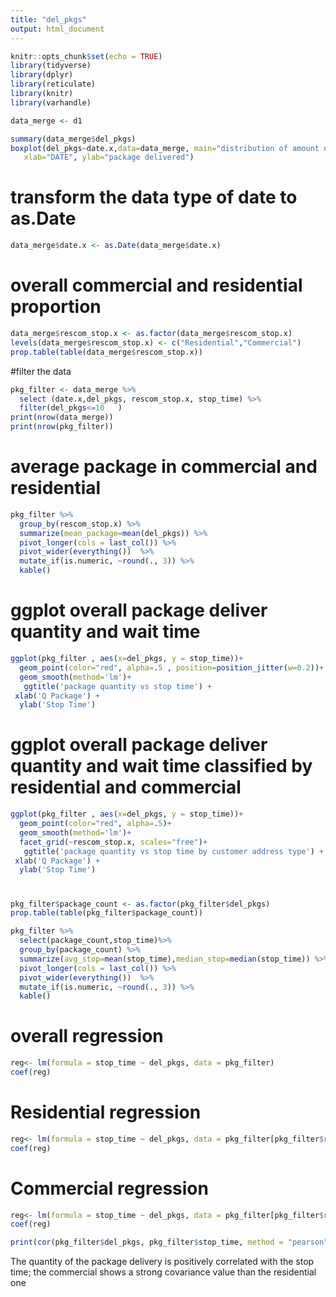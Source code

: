 ```yaml
---
title: "del_pkgs"
output: html_document
---
```


```r
knitr::opts_chunk$set(echo = TRUE)
library(tidyverse)
library(dplyr)
library(reticulate)
library(knitr)
library(varhandle)
```

```r
data_merge <- d1
```

```r
summary(data_merge$del_pkgs)
boxplot(del_pkgs~date.x,data=data_merge, main="distribution of amount of package delivery",
   xlab="DATE", ylab="package delivered")
```
# transform the data type of date to as.Date
```r
data_merge$date.x <- as.Date(data_merge$date.x)
```
# overall commercial and residential proportion
```r
data_merge$rescom_stop.x <- as.factor(data_merge$rescom_stop.x)
levels(data_merge$rescom_stop.x) <- c("Residential","Commercial")
prop.table(table(data_merge$rescom_stop.x))
```

#filter the data
```r
pkg_filter <- data_merge %>% 
  select (date.x,del_pkgs, rescom_stop.x, stop_time) %>%
  filter(del_pkgs<=10 	)
print(nrow(data_merge))
print(nrow(pkg_filter))
```

# average package in commercial and residential
```r
pkg_filter %>%
  group_by(rescom_stop.x) %>%
  summarize(mean_package=mean(del_pkgs)) %>%
  pivot_longer(cols = last_col()) %>%
  pivot_wider(everything())  %>%
  mutate_if(is.numeric, ~round(., 3)) %>%
  kable()
```
# ggplot overall package deliver quantity and wait time 
```r
ggplot(pkg_filter , aes(x=del_pkgs, y = stop_time))+
  geom_point(color="red", alpha=.5 , position=position_jitter(w=0.2))+
  geom_smooth(method='lm')+ 
   ggtitle('package quantity vs stop time') +
 xlab('Q Package') +
  ylab('Stop Time')
```
# ggplot overall package deliver quantity and wait time classified by residential and commercial


```r
ggplot(pkg_filter , aes(x=del_pkgs, y = stop_time))+
  geom_point(color="red", alpha=.5)+
  geom_smooth(method='lm')+ 
  facet_grid(~rescom_stop.x, scales="free")+
   ggtitle('package quantity vs stop time by customer address type') +
 xlab('Q Package') +
  ylab('Stop Time')

``` 
#
```r
pkg_filter$package_count <- as.factor(pkg_filter$del_pkgs)
prop.table(table(pkg_filter$package_count))
```


```r
pkg_filter %>%
  select(package_count,stop_time)%>%
  group_by(package_count) %>%
  summarize(avg_stop=mean(stop_time),median_stop=median(stop_time)) %>%
  pivot_longer(cols = last_col()) %>%
  pivot_wider(everything())  %>%
  mutate_if(is.numeric, ~round(., 3)) %>%
  kable()
```

# overall regression
```r
reg<- lm(formula = stop_time ~ del_pkgs, data = pkg_filter)
coef(reg)
```
# Residential regression
```r
reg<- lm(formula = stop_time ~ del_pkgs, data = pkg_filter[pkg_filter$rescom_stop.x=='Residential',])
coef(reg)
```
# Commercial regression
```r
reg<- lm(formula = stop_time ~ del_pkgs, data = pkg_filter[pkg_filter$rescom_stop.x=='Commercial',])
coef(reg)
```
```r
print(cor(pkg_filter$del_pkgs, pkg_filter$stop_time, method = "pearson"))
```
The quantity of the package delivery is positively correlated with the stop time; the commercial shows a strong covariance value than the residential one
